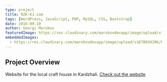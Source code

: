 ---
type: project
title: RZK-KJ.com
tags: [WordPress, JavaScript, PHP, MySQL, CSS, Bootstrap]
date: 2016-09-10
author: Georgi Marokov
featuredImage: https://res.cloudinary.com/marokovdevapp/image/upload/v1678034395/Projects/rzk-kj.com/rzk-kj-logo_hq83nn.jpg
embeddedImages:
  - https://res.cloudinary.com/marokovdevapp/image/upload/v1678034396/Projects/rzk-kj.com/screencapture-rzk-kj-2018-09-19-22_41_54_wlp7ht.png
---

## Project Overview

Website for the local craft house in Kardzhali. [Check out the website](https://rzk-kj.com/)

<GatsbyImage alt="The black page in app screenshot" image={props.embedded.image1} />
